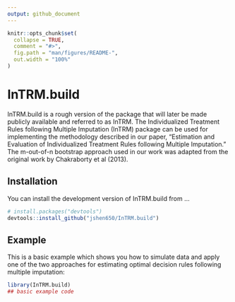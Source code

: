 ```yaml
---
output: github_document
---
```


<!-- README.md is generated from README.Rmd. Please edit that file -->

```r
knitr::opts_chunk$set(
  collapse = TRUE,
  comment = "#>",
  fig.path = "man/figures/README-",
  out.width = "100%"
)
```

# InTRM.build

InTRM.build is a rough version of the package that will later be made publicly available and referred to as InTRM. The Individualized Treatment Rules following Multiple Imputation (InTRM) package can be used for implementing the methodology described in our paper, "Estimation and Evaluation of Individualized Treatment Rules following Multiple Imputation." The m-out-of-n bootstrap approach used in our work was adapted from the original work by Chakraborty et al (2013).


<!-- badges: start -->
<!-- badges: end -->


## Installation

You can install the development version of InTRM.build from ...

``` r
# install.packages("devtools")
devtools::install_github("jshen650/InTRM.build")
```

## Example

This is a basic example which shows you how to simulate data and apply one of the two approaches for estimating optimal decision rules following multiple imputation:

```r
library(InTRM.build)
## basic example code
```

<!-- What is special about using `README.Rmd` instead of just `README.md`? You can include R chunks like so: -->

<!-- ```{r cars} -->
<!-- summary(cars) -->
<!-- ``` -->

<!-- You'll still need to render `README.Rmd` regularly, to keep `README.md` up-to-date. `devtools::build_readme()` is handy for this. You could also use GitHub Actions to re-render `README.Rmd` every time you push. An example workflow can be found here: <https://github.com/r-lib/actions/tree/v1/examples>. -->

<!-- You can also embed plots, for example: -->

<!-- ```{r pressure, echo = FALSE} -->
<!-- plot(pressure) -->
<!-- ``` -->

<!-- In that case, don't forget to commit and push the resulting figure files, so they display on GitHub and CRAN. -->
